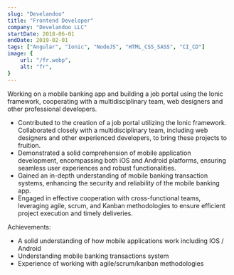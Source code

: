 ```yaml
---
slug: "Develandoo"
title: "Frontend Developer"
company: "Develandoo LLC"
startDate: 2018-06-01
endDate: 2019-02-01
tags: ["Angular", "Ionic", "NodeJS", "HTML_CSS_SASS", "CI_CD"]
image: {
    url: "/fr.webp",
    alt: "fr",
}
---
```


Working on a mobile banking app and building a job portal using the Ionic framework, cooperating with a multidisciplinary team, web designers and other professional developers.

- Contributed to the creation of a job portal utilizing the Ionic framework. Collaborated closely with a multidisciplinary team, including web designers and other experienced developers, to bring these projects to fruition.
- Demonstrated a solid comprehension of mobile application development, encompassing both iOS and Android platforms, ensuring seamless user experiences and robust functionalities.
- Gained an in-depth understanding of mobile banking transaction systems, enhancing the security and reliability of the mobile banking app.
- Engaged in effective cooperation with cross-functional teams, leveraging agile, scrum, and Kanban methodologies to ensure efficient project execution and timely deliveries.

Achievements:
- A solid understanding of how mobile applications work including IOS / Android
- Understanding mobile banking transactions system
- Experience of working with agile/scrum/kanban methodologies
